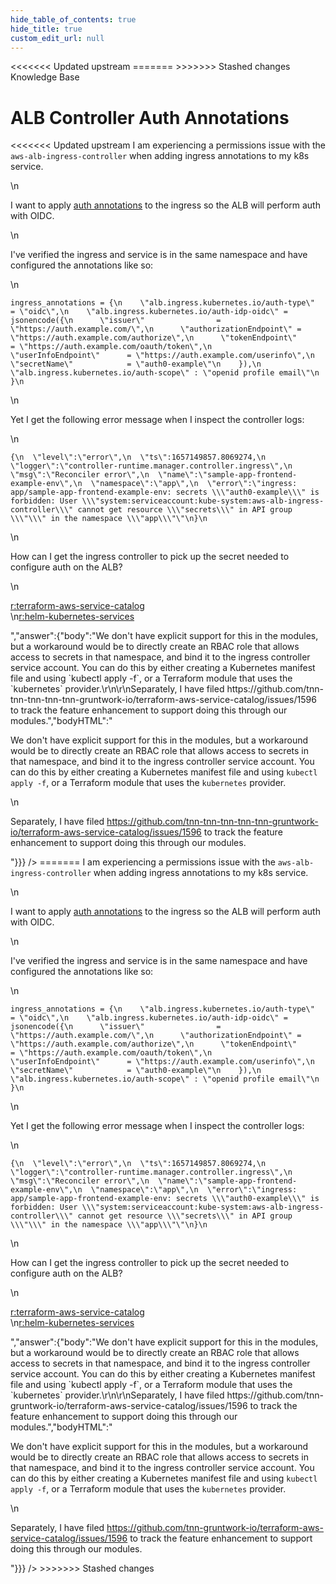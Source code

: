```yaml
---
hide_table_of_contents: true
hide_title: true
custom_edit_url: null
---
```



<head>
<<<<<<< Updated upstream
  <link rel="canonical" href="https://github.com/tnn-tnn-tnn-tnn-tnn-gruntwork-io/knowledge-base/discussions/493" />
=======
  <link rel="canonical" href="https://github.com/tnn-gruntwork-io/knowledge-base/discussions/493" />
>>>>>>> Stashed changes
</head>

<CenterLayout>
<span className="searchCategory">Knowledge Base</span>
<h1>ALB Controller Auth Annotations</h1>
<<<<<<< Updated upstream
<GitHub discussion={{"id":"D_kwDOF8slf84AQBG6","number":493,"author":{"login":"bluelight-dixon"},"title":"ALB Controller Auth Annotations","body":"I am experiencing a permissions issue with the `aws-alb-ingress-controller` when adding ingress annotations to my k8s service.\r\n\r\nI want to apply [auth annotations](https://kubernetes-sigs.github.io/aws-load-balancer-controller/v2.2/guide/ingress/annotations/#authentication) to the ingress so the ALB will perform auth with OIDC.\r\n\r\nI've verified the ingress and service is in the same namespace and have configured the annotations like so:\r\n\r\n```\r\ningress_annotations = {\r\n    \"alb.ingress.kubernetes.io/auth-type\"   = \"oidc\",\r\n    \"alb.ingress.kubernetes.io/auth-idp-oidc\" = jsonencode({\r\n      \"issuer\"                = \"https://auth.example.com/\",\r\n      \"authorizationEndpoint\" = \"https://auth.example.com/authorize\",\r\n      \"tokenEndpoint\"         = \"https://auth.example.com/oauth/token\",\r\n      \"userInfoEndpoint\"      = \"https://auth.example.com/userinfo\",\r\n      \"secretName\"            = \"auth0-example\"\r\n    }),\r\n    \"alb.ingress.kubernetes.io/auth-scope\" : \"openid profile email\"\r\n  }\r\n```\r\n\r\nYet I get the following error message when I inspect the controller logs:\r\n\r\n```\r\n{\r\n  \"level\":\"error\",\r\n  \"ts\":1657149857.8069274,\r\n  \"logger\":\"controller-runtime.manager.controller.ingress\",\r\n  \"msg\":\"Reconciler error\",\r\n  \"name\":\"sample-app-frontend-example-env\",\r\n  \"namespace\":\"app\",\r\n  \"error\":\"ingress: app/sample-app-frontend-example-env: secrets \\\"auth0-example\\\" is forbidden: User \\\"system:serviceaccount:kube-system:aws-alb-ingress-controller\\\" cannot get resource \\\"secrets\\\" in API group \\\"\\\" in the namespace \\\"app\\\"\"\r\n}\r\n```\r\n\r\nHow can I get the ingress controller to pick up the secret needed to configure auth on the ALB?\r\n\r\n[r:terraform-aws-service-catalog](https://github.com/tnn-tnn-tnn-tnn-tnn-gruntwork-io/terraform-aws-service-catalog)\r\n[r:helm-kubernetes-services](https://github.com/tnn-tnn-tnn-tnn-tnn-gruntwork-io/helm-kubernetes-services)","bodyHTML":"<p dir=\"auto\">I am experiencing a permissions issue with the <code class=\"notranslate\">aws-alb-ingress-controller</code> when adding ingress annotations to my k8s service.</p>\n<p dir=\"auto\">I want to apply <a href=\"https://kubernetes-sigs.github.io/aws-load-balancer-controller/v2.2/guide/ingress/annotations/#authentication\" rel=\"nofollow\">auth annotations</a> to the ingress so the ALB will perform auth with OIDC.</p>\n<p dir=\"auto\">I've verified the ingress and service is in the same namespace and have configured the annotations like so:</p>\n<div class=\"snippet-clipboard-content notranslate position-relative overflow-auto\" data-snippet-clipboard-copy-content=\"ingress_annotations = {\n    &quot;alb.ingress.kubernetes.io/auth-type&quot;   = &quot;oidc&quot;,\n    &quot;alb.ingress.kubernetes.io/auth-idp-oidc&quot; = jsonencode({\n      &quot;issuer&quot;                = &quot;https://auth.example.com/&quot;,\n      &quot;authorizationEndpoint&quot; = &quot;https://auth.example.com/authorize&quot;,\n      &quot;tokenEndpoint&quot;         = &quot;https://auth.example.com/oauth/token&quot;,\n      &quot;userInfoEndpoint&quot;      = &quot;https://auth.example.com/userinfo&quot;,\n      &quot;secretName&quot;            = &quot;auth0-example&quot;\n    }),\n    &quot;alb.ingress.kubernetes.io/auth-scope&quot; : &quot;openid profile email&quot;\n  }\"><pre class=\"notranslate\"><code class=\"notranslate\">ingress_annotations = {\n    \"alb.ingress.kubernetes.io/auth-type\"   = \"oidc\",\n    \"alb.ingress.kubernetes.io/auth-idp-oidc\" = jsonencode({\n      \"issuer\"                = \"https://auth.example.com/\",\n      \"authorizationEndpoint\" = \"https://auth.example.com/authorize\",\n      \"tokenEndpoint\"         = \"https://auth.example.com/oauth/token\",\n      \"userInfoEndpoint\"      = \"https://auth.example.com/userinfo\",\n      \"secretName\"            = \"auth0-example\"\n    }),\n    \"alb.ingress.kubernetes.io/auth-scope\" : \"openid profile email\"\n  }\n</code></pre></div>\n<p dir=\"auto\">Yet I get the following error message when I inspect the controller logs:</p>\n<div class=\"snippet-clipboard-content notranslate position-relative overflow-auto\" data-snippet-clipboard-copy-content=\"{\n  &quot;level&quot;:&quot;error&quot;,\n  &quot;ts&quot;:1657149857.8069274,\n  &quot;logger&quot;:&quot;controller-runtime.manager.controller.ingress&quot;,\n  &quot;msg&quot;:&quot;Reconciler error&quot;,\n  &quot;name&quot;:&quot;sample-app-frontend-example-env&quot;,\n  &quot;namespace&quot;:&quot;app&quot;,\n  &quot;error&quot;:&quot;ingress: app/sample-app-frontend-example-env: secrets \\&quot;auth0-example\\&quot; is forbidden: User \\&quot;system:serviceaccount:kube-system:aws-alb-ingress-controller\\&quot; cannot get resource \\&quot;secrets\\&quot; in API group \\&quot;\\&quot; in the namespace \\&quot;app\\&quot;&quot;\n}\"><pre class=\"notranslate\"><code class=\"notranslate\">{\n  \"level\":\"error\",\n  \"ts\":1657149857.8069274,\n  \"logger\":\"controller-runtime.manager.controller.ingress\",\n  \"msg\":\"Reconciler error\",\n  \"name\":\"sample-app-frontend-example-env\",\n  \"namespace\":\"app\",\n  \"error\":\"ingress: app/sample-app-frontend-example-env: secrets \\\"auth0-example\\\" is forbidden: User \\\"system:serviceaccount:kube-system:aws-alb-ingress-controller\\\" cannot get resource \\\"secrets\\\" in API group \\\"\\\" in the namespace \\\"app\\\"\"\n}\n</code></pre></div>\n<p dir=\"auto\">How can I get the ingress controller to pick up the secret needed to configure auth on the ALB?</p>\n<p dir=\"auto\"><a href=\"https://github.com/tnn-tnn-tnn-tnn-tnn-gruntwork-io/terraform-aws-service-catalog\">r:terraform-aws-service-catalog</a><br>\n<a href=\"https://github.com/tnn-tnn-tnn-tnn-tnn-gruntwork-io/helm-kubernetes-services\">r:helm-kubernetes-services</a></p>","answer":{"body":"We don't have explicit support for this in the modules, but a workaround would be to directly create an RBAC role that allows access to secrets in that namespace, and bind it to the ingress controller service account. You can do this by either creating a Kubernetes manifest file and using `kubectl apply -f`, or a Terraform module that uses the `kubernetes` provider.\r\n\r\nSeparately, I have filed https://github.com/tnn-tnn-tnn-tnn-tnn-gruntwork-io/terraform-aws-service-catalog/issues/1596 to track the feature enhancement to support doing this through our modules.","bodyHTML":"<p dir=\"auto\">We don't have explicit support for this in the modules, but a workaround would be to directly create an RBAC role that allows access to secrets in that namespace, and bind it to the ingress controller service account. You can do this by either creating a Kubernetes manifest file and using <code class=\"notranslate\">kubectl apply -f</code>, or a Terraform module that uses the <code class=\"notranslate\">kubernetes</code> provider.</p>\n<p dir=\"auto\">Separately, I have filed <a href=\"https://github.com/tnn-tnn-tnn-tnn-tnn-gruntwork-io/terraform-aws-service-catalog/issues/1596\">https://github.com/tnn-tnn-tnn-tnn-tnn-gruntwork-io/terraform-aws-service-catalog/issues/1596</a> to track the feature enhancement to support doing this through our modules.</p>"}}} />
=======
<GitHub discussion={{"id":"D_kwDOF8slf84AQBG6","number":493,"author":{"login":"bluelight-dixon"},"title":"ALB Controller Auth Annotations","body":"I am experiencing a permissions issue with the `aws-alb-ingress-controller` when adding ingress annotations to my k8s service.\r\n\r\nI want to apply [auth annotations](https://kubernetes-sigs.github.io/aws-load-balancer-controller/v2.2/guide/ingress/annotations/#authentication) to the ingress so the ALB will perform auth with OIDC.\r\n\r\nI've verified the ingress and service is in the same namespace and have configured the annotations like so:\r\n\r\n```\r\ningress_annotations = {\r\n    \"alb.ingress.kubernetes.io/auth-type\"   = \"oidc\",\r\n    \"alb.ingress.kubernetes.io/auth-idp-oidc\" = jsonencode({\r\n      \"issuer\"                = \"https://auth.example.com/\",\r\n      \"authorizationEndpoint\" = \"https://auth.example.com/authorize\",\r\n      \"tokenEndpoint\"         = \"https://auth.example.com/oauth/token\",\r\n      \"userInfoEndpoint\"      = \"https://auth.example.com/userinfo\",\r\n      \"secretName\"            = \"auth0-example\"\r\n    }),\r\n    \"alb.ingress.kubernetes.io/auth-scope\" : \"openid profile email\"\r\n  }\r\n```\r\n\r\nYet I get the following error message when I inspect the controller logs:\r\n\r\n```\r\n{\r\n  \"level\":\"error\",\r\n  \"ts\":1657149857.8069274,\r\n  \"logger\":\"controller-runtime.manager.controller.ingress\",\r\n  \"msg\":\"Reconciler error\",\r\n  \"name\":\"sample-app-frontend-example-env\",\r\n  \"namespace\":\"app\",\r\n  \"error\":\"ingress: app/sample-app-frontend-example-env: secrets \\\"auth0-example\\\" is forbidden: User \\\"system:serviceaccount:kube-system:aws-alb-ingress-controller\\\" cannot get resource \\\"secrets\\\" in API group \\\"\\\" in the namespace \\\"app\\\"\"\r\n}\r\n```\r\n\r\nHow can I get the ingress controller to pick up the secret needed to configure auth on the ALB?\r\n\r\n[r:terraform-aws-service-catalog](https://github.com/tnn-gruntwork-io/terraform-aws-service-catalog)\r\n[r:helm-kubernetes-services](https://github.com/tnn-gruntwork-io/helm-kubernetes-services)","bodyHTML":"<p dir=\"auto\">I am experiencing a permissions issue with the <code class=\"notranslate\">aws-alb-ingress-controller</code> when adding ingress annotations to my k8s service.</p>\n<p dir=\"auto\">I want to apply <a href=\"https://kubernetes-sigs.github.io/aws-load-balancer-controller/v2.2/guide/ingress/annotations/#authentication\" rel=\"nofollow\">auth annotations</a> to the ingress so the ALB will perform auth with OIDC.</p>\n<p dir=\"auto\">I've verified the ingress and service is in the same namespace and have configured the annotations like so:</p>\n<div class=\"snippet-clipboard-content notranslate position-relative overflow-auto\" data-snippet-clipboard-copy-content=\"ingress_annotations = {\n    &quot;alb.ingress.kubernetes.io/auth-type&quot;   = &quot;oidc&quot;,\n    &quot;alb.ingress.kubernetes.io/auth-idp-oidc&quot; = jsonencode({\n      &quot;issuer&quot;                = &quot;https://auth.example.com/&quot;,\n      &quot;authorizationEndpoint&quot; = &quot;https://auth.example.com/authorize&quot;,\n      &quot;tokenEndpoint&quot;         = &quot;https://auth.example.com/oauth/token&quot;,\n      &quot;userInfoEndpoint&quot;      = &quot;https://auth.example.com/userinfo&quot;,\n      &quot;secretName&quot;            = &quot;auth0-example&quot;\n    }),\n    &quot;alb.ingress.kubernetes.io/auth-scope&quot; : &quot;openid profile email&quot;\n  }\"><pre class=\"notranslate\"><code class=\"notranslate\">ingress_annotations = {\n    \"alb.ingress.kubernetes.io/auth-type\"   = \"oidc\",\n    \"alb.ingress.kubernetes.io/auth-idp-oidc\" = jsonencode({\n      \"issuer\"                = \"https://auth.example.com/\",\n      \"authorizationEndpoint\" = \"https://auth.example.com/authorize\",\n      \"tokenEndpoint\"         = \"https://auth.example.com/oauth/token\",\n      \"userInfoEndpoint\"      = \"https://auth.example.com/userinfo\",\n      \"secretName\"            = \"auth0-example\"\n    }),\n    \"alb.ingress.kubernetes.io/auth-scope\" : \"openid profile email\"\n  }\n</code></pre></div>\n<p dir=\"auto\">Yet I get the following error message when I inspect the controller logs:</p>\n<div class=\"snippet-clipboard-content notranslate position-relative overflow-auto\" data-snippet-clipboard-copy-content=\"{\n  &quot;level&quot;:&quot;error&quot;,\n  &quot;ts&quot;:1657149857.8069274,\n  &quot;logger&quot;:&quot;controller-runtime.manager.controller.ingress&quot;,\n  &quot;msg&quot;:&quot;Reconciler error&quot;,\n  &quot;name&quot;:&quot;sample-app-frontend-example-env&quot;,\n  &quot;namespace&quot;:&quot;app&quot;,\n  &quot;error&quot;:&quot;ingress: app/sample-app-frontend-example-env: secrets \\&quot;auth0-example\\&quot; is forbidden: User \\&quot;system:serviceaccount:kube-system:aws-alb-ingress-controller\\&quot; cannot get resource \\&quot;secrets\\&quot; in API group \\&quot;\\&quot; in the namespace \\&quot;app\\&quot;&quot;\n}\"><pre class=\"notranslate\"><code class=\"notranslate\">{\n  \"level\":\"error\",\n  \"ts\":1657149857.8069274,\n  \"logger\":\"controller-runtime.manager.controller.ingress\",\n  \"msg\":\"Reconciler error\",\n  \"name\":\"sample-app-frontend-example-env\",\n  \"namespace\":\"app\",\n  \"error\":\"ingress: app/sample-app-frontend-example-env: secrets \\\"auth0-example\\\" is forbidden: User \\\"system:serviceaccount:kube-system:aws-alb-ingress-controller\\\" cannot get resource \\\"secrets\\\" in API group \\\"\\\" in the namespace \\\"app\\\"\"\n}\n</code></pre></div>\n<p dir=\"auto\">How can I get the ingress controller to pick up the secret needed to configure auth on the ALB?</p>\n<p dir=\"auto\"><a href=\"https://github.com/tnn-gruntwork-io/terraform-aws-service-catalog\">r:terraform-aws-service-catalog</a><br>\n<a href=\"https://github.com/tnn-gruntwork-io/helm-kubernetes-services\">r:helm-kubernetes-services</a></p>","answer":{"body":"We don't have explicit support for this in the modules, but a workaround would be to directly create an RBAC role that allows access to secrets in that namespace, and bind it to the ingress controller service account. You can do this by either creating a Kubernetes manifest file and using `kubectl apply -f`, or a Terraform module that uses the `kubernetes` provider.\r\n\r\nSeparately, I have filed https://github.com/tnn-gruntwork-io/terraform-aws-service-catalog/issues/1596 to track the feature enhancement to support doing this through our modules.","bodyHTML":"<p dir=\"auto\">We don't have explicit support for this in the modules, but a workaround would be to directly create an RBAC role that allows access to secrets in that namespace, and bind it to the ingress controller service account. You can do this by either creating a Kubernetes manifest file and using <code class=\"notranslate\">kubectl apply -f</code>, or a Terraform module that uses the <code class=\"notranslate\">kubernetes</code> provider.</p>\n<p dir=\"auto\">Separately, I have filed <a href=\"https://github.com/tnn-gruntwork-io/terraform-aws-service-catalog/issues/1596\">https://github.com/tnn-gruntwork-io/terraform-aws-service-catalog/issues/1596</a> to track the feature enhancement to support doing this through our modules.</p>"}}} />
>>>>>>> Stashed changes

</CenterLayout>
  

<!-- ##DOCS-SOURCER-START
{
  "sourcePlugin": "github-discussions",
  "hash": "86a991158b42aa76f1473e992b5217b7"
}
##DOCS-SOURCER-END -->
